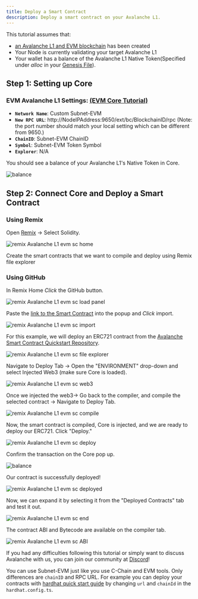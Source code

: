 ```yaml
---
title: Deploy a Smart Contract
description: Deploy a smart contract on your Avalanche L1.
---
```


This tutorial assumes that:

- [an Avalanche L1 and EVM blockchain](/avalanche-l1s/deploy-a-avalanche-l1/fuji-testnet) has been created
- Your Node is currently validating your target Avalanche L1
- Your wallet has a balance of the Avalanche L1 Native Token(Specified under _alloc_ in your [Genesis File](/avalanche-l1s/upgrade/customize-avalanche-l1#genesis)).

Step 1: Setting up Core[​](#step-1-setting-up-core "Direct link to heading")
----------------------------------------------------------------------------

### **EVM Avalanche L1 Settings**: [(EVM Core Tutorial)](/avalanche-l1s/deploy-a-avalanche-l1/fuji-testnet#connect-with-core)[​](#evm-avalanche-l1-settings-evm-core-tutorial "Direct link to heading")

- **`Network Name`**: Custom Subnet-EVM
- **`New RPC URL`**: http://NodeIPAddress:9650/ext/bc/BlockchainID/rpc (Note: the port number should match your local setting which can be different from 9650.)
- **`ChainID`**: Subnet-EVM ChainID
- **`Symbol`**: Subnet-EVM Token Symbol
- **`Explorer`**: N/A

You should see a balance of your Avalanche L1's Native Token in Core.

![balance](/images/smart-contract1.png)

Step 2: Connect Core and Deploy a Smart Contract[​](#step-2-connect-core-and-deploy-a-smart-contract "Direct link to heading")
------------------------------------------------------------------------------------------------------------------------------

### Using Remix[​](#using-remix "Direct link to heading")

Open [Remix](https://remix.ethereum.org/) -> Select Solidity.

![remix Avalanche L1 evm sc home](/images/smart-contract2.png)

Create the smart contracts that we want to compile and deploy using Remix file explorer

### Using GitHub[​](#using-github "Direct link to heading")

In Remix Home _Click_ the GitHub button.

![remix Avalanche L1 evm sc load panel](/images/smart-contract3.png)

Paste the [link to the Smart Contract](https://github.com/ava-labs/avalanche-smart-contract-quickstart/blob/main/contracts/NFT.sol) into the popup and _Click_ import.

![remix Avalanche L1 evm sc import](/images/smart-contract4.png)

For this example, we will deploy an ERC721 contract from the [Avalanche Smart Contract Quickstart Repository](https://github.com/ava-labs/avalanche-smart-contract-quickstart).

![remix Avalanche L1 evm sc file explorer](/images/smart-contract5.png)

Navigate to Deploy Tab -> Open the "ENVIRONMENT" drop-down and select Injected Web3 (make sure Core is loaded).

![remix Avalanche L1 evm sc web3](/images/smart-contract6.png)

Once we injected the web3-> Go back to the compiler, and compile the selected contract -> Navigate to Deploy Tab.

![remix Avalanche L1 evm sc compile](/images/smart-contract7.png)

Now, the smart contract is compiled, Core is injected, and we are ready to deploy our ERC721. Click "Deploy."

![remix Avalanche L1 evm sc deploy](/images/smart-contract8.png)

Confirm the transaction on the Core pop up.

![balance](/images/smart-contract9.png)

Our contract is successfully deployed!

![remix Avalanche L1 evm sc deployed](/images/smart-contract10.png)

Now, we can expand it by selecting it from the "Deployed Contracts" tab and test it out.

![remix Avalanche L1 evm sc end](/images/smart-contract11.png)

The contract ABI and Bytecode are available on the compiler tab.

![remix Avalanche L1 evm sc ABI](/images/smart-contract12.png)

If you had any difficulties following this tutorial or simply want to discuss Avalanche with us, you can join our community at [Discord](https://chat.avalabs.org/)!

You can use Subnet-EVM just like you use C-Chain and EVM tools. Only differences are `chainID` and RPC URL. For example you can deploy your contracts with [hardhat quick start guide](/dapps/toolchains/hardhat) by changing `url` and `chainId` in the `hardhat.config.ts`.
